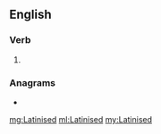 ==English==

===Verb===
{{head|en|verb form}}

# {{en-past of|Latinise}}

===Anagrams===
* {{l|en|denialist}}

[[mg:Latinised]]
[[ml:Latinised]]
[[my:Latinised]]